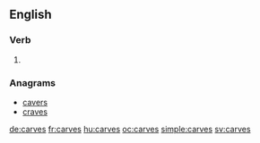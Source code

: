 ==English==

===Verb===
{{head|en|verb form}}

# {{en-third-person singular of|carve}}

===Anagrams===
* [[cavers#English|cavers]]
* [[craves#English|craves]]

[[de:carves]]
[[fr:carves]]
[[hu:carves]]
[[oc:carves]]
[[simple:carves]]
[[sv:carves]]